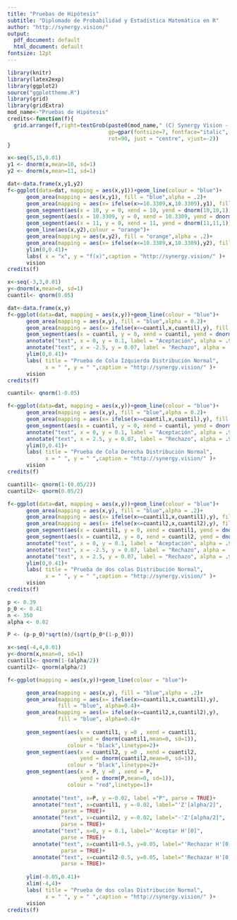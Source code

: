 ```yaml
---
title: "Pruebas de Hipótesis"
subtitle: "Diplomado de Probabilidad y Estadística Matemática en R"
author: "http://synergy.vision/"
output:
  pdf_document: default
  html_document: default
fontsize: 12pt
---
```


```r
library(knitr)
library(latex2exp)
library(ggplot2)
source("ggplottheme.R")
library(grid)
library(gridExtra)
mod_name<-"Pruebas de Hipótesis"
credits<-function(f){
  grid.arrange(f,right=textGrob(paste0(mod_name," (C) Synergy Vision - 2018"),
                                gp=gpar(fontsize=7, fontface="italic", col="gray75"),
                                rot=90, just = "centre", vjust=-2))
}
```

```r
x<-seq(5,15,0.01)
y1 <- dnorm(x,mean=10, sd=1)
y2 <- dnorm(x,mean=11, sd=1)

dat<-data.frame(x,y1,y2)
f<-ggplot(data=dat, mapping = aes(x,y1))+geom_line(colour = "blue")+
      geom_area(mapping = aes(x,y1), fill = "blue",alpha = .2)+
      geom_area(mapping = aes(x= ifelse(x>=10.3309,x,10.3309),y1), fill = "blue", alpha=0.4)+
      geom_segment(aes(x = 10, y = 0, xend = 10, yend = dnorm(10,10,1)), colour = "black",linetype=2, size=0.5)+
      geom_segment(aes(x = 10.3309, y = 0, xend = 10.3309, yend = dnorm(10.3309,10,1)), colour = "black",linetype=1, size=0.3)+
      geom_segment(aes(x = 11, y = 0, xend = 11, yend = dnorm(11,11,1)), colour = "black",linetype=2, size=0.5)+
      geom_line(aes(x,y2),colour = "orange")+
      geom_area(mapping = aes(x,y2), fill = "orange",alpha = .2)+
      geom_area(mapping = aes(x= ifelse(x<=10.3309,x,10.3309),y2), fill = "orange", alpha=0.4)+
      ylim(0,0.41)+
      labs( x = "x", y = "f(x)",caption = "http://synergy.vision/" )+
      vision 
credits(f)
```

```r
x<-seq(-3,3,0.01)
y<-dnorm(x,mean=0, sd=1)
cuantil<- qnorm(0.05)

dat<-data.frame(x,y)
f<-ggplot(data=dat, mapping = aes(x,y))+geom_line(colour = "blue")+
      geom_area(mapping = aes(x,y), fill = "blue",alpha = 0.2)+
      geom_area(mapping = aes(x= ifelse(x<=cuantil,x,cuantil),y), fill = "blue", alpha=0.4)+
      geom_segment(aes(x = cuantil, y = 0, xend = cuantil, yend = dnorm(cuantil)), colour = "black",linetype=2, size=0.3)+
      annotate("text", x = 0, y = 0.1, label = "Aceptación", alpha = .9)+
      annotate("text", x = -2.5, y = 0.07, label = "Rechazo", alpha = .9)+
      ylim(0,0.41)+
      labs( title = "Prueba de Cola Izquierda Distribución Normal",
            x = " ", y = " ",caption = "http://synergy.vision/" )+
      vision 
credits(f)
```

```r
cuantil<- qnorm(1-0.05)

f<-ggplot(data=dat, mapping = aes(x,y))+geom_line(colour = "blue")+
      geom_area(mapping = aes(x,y), fill = "blue",alpha = 0.2)+
      geom_area(mapping = aes(x= ifelse(x>=cuantil,x,cuantil),y), fill = "blue", alpha=0.4)+
      geom_segment(aes(x = cuantil, y = 0, xend = cuantil, yend = dnorm(cuantil)), colour = "black",linetype=2, size=0.3)+
      annotate("text", x = 0, y = 0.1, label = "Aceptación", alpha = .9)+
      annotate("text", x = 2.5, y = 0.07, label = "Rechazo", alpha = .9)+
      ylim(0,0.41)+
      labs( title = "Prueba de Cola Derecha Distribución Normal",
            x = " ", y = " ",caption = "http://synergy.vision/" )+
      vision 
credits(f)
```

```r
cuantil1<- qnorm(1-(0.05/2))
cuantil2<- qnorm(0.05/2)

f<-ggplot(data=dat, mapping = aes(x,y))+geom_line(colour = "blue")+
      geom_area(mapping = aes(x,y), fill = "blue",alpha = .2)+
      geom_area(mapping = aes(x= ifelse(x>=cuantil1,x,cuantil1),y), fill = "blue", alpha=0.4)+
      geom_area(mapping = aes(x= ifelse(x<=cuantil2,x,cuantil2),y), fill = "blue", alpha=0.4)+
      geom_segment(aes(x = cuantil1, y = 0, xend = cuantil1, yend = dnorm(cuantil1)), colour = "black",linetype=2, size=0.3)+
      geom_segment(aes(x = cuantil2, y = 0, xend = cuantil2, yend = dnorm(cuantil2)), colour = "black",linetype=2, size=0.3)+
      annotate("text", x = 0, y = 0.1, label = "Aceptación", alpha = .9)+
      annotate("text", x = -2.5, y = 0.07, label = "Rechazo", alpha = .9)+
      annotate("text", x = 2.5, y = 0.07, label = "Rechazo", alpha = .9)+
      ylim(0,0.41)+
      labs( title = "Prueba de dos colas Distribución Normal",
            x = " ", y = " ",caption = "http://synergy.vision/" )+
      vision 
credits(f)
```

```r
p <- 0.39
p_0 <- 0.41
n <- 350
alpha <- 0.02

P <- (p-p_0)*sqrt(n)/(sqrt(p_0*(1-p_0)))

x<-seq(-4,4,0.01)
y<-dnorm(x,mean=0, sd=1)
cuantil1<- qnorm(1-(alpha/2))
cuantil2<- qnorm(alpha/2)

f<-ggplot(mapping = aes(x,y))+geom_line(colour = "blue")+

      geom_area(mapping = aes(x,y), fill = "blue",alpha = .2)+
      geom_area(mapping = aes(x= ifelse(x>=cuantil1,x,cuantil1),y),
                fill = "blue", alpha=0.4)+
      geom_area(mapping = aes(x= ifelse(x<=cuantil2,x,cuantil2),y), 
                fill = "blue", alpha=0.4)+
      
      geom_segment(aes(x = cuantil1, y =0 , xend = cuantil1,
                       yend = dnorm(cuantil1,mean=0, sd=1)),
                   colour = "black",linetype=2)+
      geom_segment(aes(x = cuantil2, y =0 , xend = cuantil2,
                       yend = dnorm(cuantil2,mean=0, sd=1)),
                   colour = "black",linetype=2)+
      geom_segment(aes(x = P, y =0 , xend = P, 
                       yend = dnorm(P,mean=0, sd=1)), 
                   colour = "red",linetype=1)+
      
        annotate("text", x=P, y =-0.02, label ="P", parse = TRUE)+
        annotate("text", x=cuantil1, y =-0.02, label="'Z'[alpha/2]",
                 parse = TRUE)+
        annotate("text", x=cuantil2, y =-0.02, label="-'Z'[alpha/2]",
                 parse = TRUE)+
        annotate("text", x=0, y = 0.1, label="'Aceptar H'[0]",
                 parse = TRUE)+
        annotate("text", x=cuantil1+0.5, y=0.05, label="'Rechazar H'[0]",
                 parse = TRUE)+
        annotate("text", x=cuantil2-0.5, y=0.05, label="'Rechazar H'[0]",
                 parse = TRUE)+
  
      ylim(-0.05,0.41)+
      xlim(-4,4)+
      labs( title = "Prueba de dos colas Distribución Normal",
            x = " ", y = " ",caption = "http://synergy.vision/" )+
      vision 
credits(f)
```
